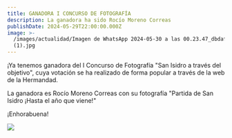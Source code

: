 ```yaml
---
title: GANADORA I CONCURSO DE FOTOGRAFÍA
description: La ganadora ha sido Rocío Moreno Correas
publishDate: 2024-05-29T22:00:00.000Z
image: >-
  /images/actualidad/Imagen de WhatsApp 2024-05-30 a las 00.23.47_dbdafaf1
  (1).jpg
---
```


¡Ya tenemos ganadora del I Concurso de Fotografía "San Isidro a través del objetivo", cuya votación se ha realizado de forma popular a través de la web de la Hermandad.

La ganadora es Rocío Moreno Correas con su fotografía "Partida de San Isidro ¡Hasta el año que viene!"

¡Enhorabuena!

![](</images/actualidad/Imagen de WhatsApp 2024-05-30 a las 00.23.46_fc93e894 (1).jpg>)
